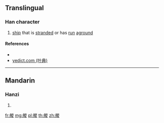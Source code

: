 {{character info/new}}
==Translingual==

===Han character===
{{Han char|rn=137|rad=舟|as=09|sn=15|four=22448|canj=HYUCE|ids=⿰舟㚇}}

# [[ship]] that is [[stranded]] or has [[run]] [[aground]]

====References====
* {{Han ref|kx=1011.390|dkj=30479|dj=1470.090|hdz=53064.150|uh=8250|ud=33360|bh=E749|bd=59209}}
* [http://yedict.com/htm/82/8250.htm yedict.com (叶典)]

----

==Mandarin==

===Hanzi===
{{cmn-hanzi|pin=[[kè]] ([[ke4]]), [[zōng]] ([[zong1]])|wg=k'o<sup>4</sup>, tsung<sup>1</sup>}}

# {{defn|lang=cmn|sort=舟09}}

[[fr:艐]]
[[mg:艐]]
[[pl:艐]]
[[th:艐]]
[[zh:艐]]